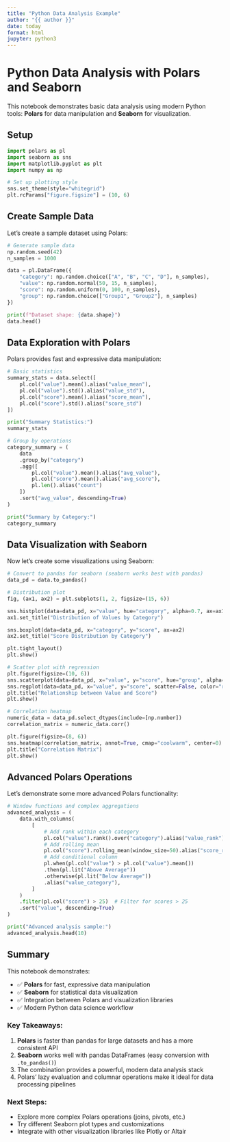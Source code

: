 ```yaml
---
title: "Python Data Analysis Example"
author: "{{ author }}"
date: today
format: html
jupyter: python3
---
```


# Python Data Analysis with Polars and Seaborn

This notebook demonstrates basic data analysis using modern Python tools: **Polars** for data manipulation and **Seaborn** for visualization.

## Setup

```python
import polars as pl
import seaborn as sns
import matplotlib.pyplot as plt
import numpy as np

# Set up plotting style
sns.set_theme(style="whitegrid")
plt.rcParams["figure.figsize"] = (10, 6)
```

## Create Sample Data

Let's create a sample dataset using Polars:

```python
# Generate sample data
np.random.seed(42)
n_samples = 1000

data = pl.DataFrame({
    "category": np.random.choice(["A", "B", "C", "D"], n_samples),
    "value": np.random.normal(50, 15, n_samples),
    "score": np.random.uniform(0, 100, n_samples),
    "group": np.random.choice(["Group1", "Group2"], n_samples)
})

print(f"Dataset shape: {data.shape}")
data.head()
```

## Data Exploration with Polars

Polars provides fast and expressive data manipulation:

```python
# Basic statistics
summary_stats = data.select([
    pl.col("value").mean().alias("value_mean"),
    pl.col("value").std().alias("value_std"),
    pl.col("score").mean().alias("score_mean"),
    pl.col("score").std().alias("score_std")
])

print("Summary Statistics:")
summary_stats
```

```python
# Group by operations
category_summary = (
    data
    .group_by("category")
    .agg([
        pl.col("value").mean().alias("avg_value"),
        pl.col("score").mean().alias("avg_score"),
        pl.len().alias("count")
    ])
    .sort("avg_value", descending=True)
)

print("Summary by Category:")
category_summary
```

## Data Visualization with Seaborn

Now let's create some visualizations using Seaborn:

```python
# Convert to pandas for seaborn (seaborn works best with pandas)
data_pd = data.to_pandas()

# Distribution plot
fig, (ax1, ax2) = plt.subplots(1, 2, figsize=(15, 6))

sns.histplot(data=data_pd, x="value", hue="category", alpha=0.7, ax=ax1)
ax1.set_title("Distribution of Values by Category")

sns.boxplot(data=data_pd, x="category", y="score", ax=ax2)
ax2.set_title("Score Distribution by Category")

plt.tight_layout()
plt.show()
```

```python
# Scatter plot with regression
plt.figure(figsize=(10, 6))
sns.scatterplot(data=data_pd, x="value", y="score", hue="group", alpha=0.6)
sns.regplot(data=data_pd, x="value", y="score", scatter=False, color="red")
plt.title("Relationship between Value and Score")
plt.show()
```

```python
# Correlation heatmap
numeric_data = data_pd.select_dtypes(include=[np.number])
correlation_matrix = numeric_data.corr()

plt.figure(figsize=(8, 6))
sns.heatmap(correlation_matrix, annot=True, cmap="coolwarm", center=0)
plt.title("Correlation Matrix")
plt.show()
```

## Advanced Polars Operations

Let's demonstrate some more advanced Polars functionality:

```python
# Window functions and complex aggregations
advanced_analysis = (
    data.with_columns(
        [
            # Add rank within each category
            pl.col("value").rank().over("category").alias("value_rank"),
            # Add rolling mean
            pl.col("score").rolling_mean(window_size=50).alias("score_rolling_mean"),
            # Add conditional column
            pl.when(pl.col("value") > pl.col("value").mean())
            .then(pl.lit("Above Average"))
            .otherwise(pl.lit("Below Average"))
            .alias("value_category"),
        ]
    )
    .filter(pl.col("score") > 25)  # Filter for scores > 25
    .sort("value", descending=True)
)

print("Advanced analysis sample:")
advanced_analysis.head(10)
```

## Summary

This notebook demonstrates:

- ✅ **Polars** for fast, expressive data manipulation
- ✅ **Seaborn** for statistical data visualization
- ✅ Integration between Polars and visualization libraries
- ✅ Modern Python data science workflow

### Key Takeaways:

1. **Polars** is faster than pandas for large datasets and has a more consistent API
2. **Seaborn** works well with pandas DataFrames (easy conversion with `.to_pandas()`)
3. The combination provides a powerful, modern data analysis stack
4. Polars' lazy evaluation and columnar operations make it ideal for data processing pipelines

### Next Steps:

- Explore more complex Polars operations (joins, pivots, etc.)
- Try different Seaborn plot types and customizations
- Integrate with other visualization libraries like Plotly or Altair
